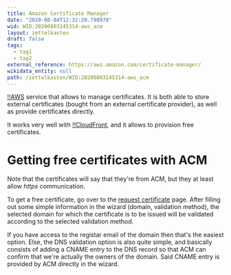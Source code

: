 ```yaml
---
title: Amazon Certificate Manager
date: "2020-08-04T12:32:20.798978"
wid: WID:20200803145314-aws_acm
layout: zettelkasten
draft: false
tags:
  - tag1
  - tag2
external_reference: https://aws.amazon.com/certificate-manager/
wikidata_entity: null
path: /zettelkasten/WID:20200803145314-aws_acm
---
```


[!!AWS](WID:20200803144816-aws) service that allows to manage
certificates. It is both able to store external certificates (bought
from an external certificate provider), as well as provide certificates
directly.

It works very well with [!!CloudFront](WID:20200803144648-cloudfront),
and it allows to provision free certificates.

# Getting free certificates with ACM

Note that the certificates will say that they\'re from ACM, but they at
least allow *https* communication.

To get a free certificate, go over to the [request
certificate](https://console.aws.amazon.com/acm/home?region=us-east-1#/wizard/)
page. After filling out some simple information in the wizard (domain,
validation method), the selected domain for which the certificate is to
be issued will be validated according to the selected validation method.

If you have access to the registar email of the domain then that\'s the
easiest option. Else, the DNS validation option is also quite simple,
and basically consists of adding a CNAME entry to the DNS record so that
ACM can confirm that we\'re actually the owners of the domain. Said
CNAME entry is provided by ACM directly in the wizard.
